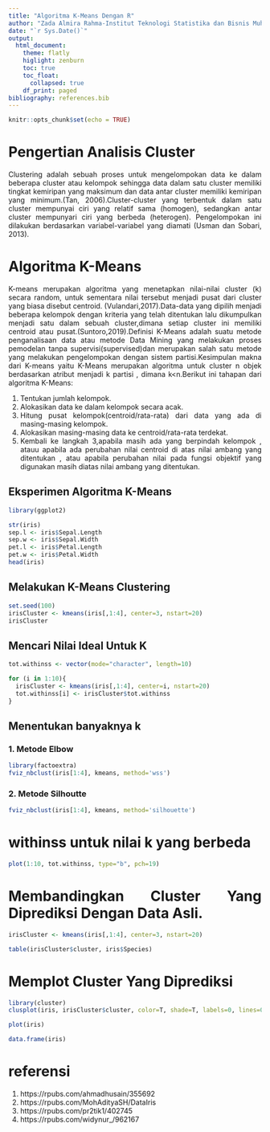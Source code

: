 ```yaml
---
title: "Algoritma K-Means Dengan R"
author: "Zada Almira Rahma-Institut Teknologi Statistika dan Bisnis Muhammadiyah"
date: "`r Sys.Date()`"
output: 
  html_document:
    theme: flatly
    higlight: zenburn
    toc: true
    toc_float:
      collapsed: true
    df_print: paged
bibliography: references.bib
---
```


```{=html}
<style>
body{
text-align: justify}
</style>
```
```r
knitr::opts_chunk$set(echo = TRUE)
```

# Pengertian Analisis Cluster
Clustering adalah sebuah proses untuk mengelompokan data ke dalam beberapa cluster atau kelompok sehingga data dalam satu cluster memiliki tingkat kemiripan yang maksimum dan data antar cluster memiliki kemiripan yang minimum.(Tan, 2006).Cluster-cluster yang terbentuk dalam
satu cluster mempunyai ciri yang relatif sama (homogen), sedangkan antar cluster
mempunyari ciri yang berbeda (heterogen). Pengelompokan ini dilakukan
berdasarkan variabel-variabel yang diamati (Usman dan Sobari, 2013).



# Algoritma K-Means

K-means merupakan algoritma yang menetapkan nilai-nilai cluster (k) secara random, untuk sementara nilai tersebut menjadi pusat dari cluster yang biasa disebut centroid. (Vulandari,2017).Data-data yang dipilih menjadi beberapa kelompok dengan kriteria yang telah ditentukan lalu dikumpulkan menjadi satu dalam sebuah cluster,dimana setiap cluster ini memiliki centroid atau pusat.(Suntoro,2019).Definisi K-Means adalah suatu metode penganalisaan data atau metode Data Mining yang melakukan proses pemodelan tanpa supervisi(supervised)dan merupakan salah satu metode yang melakukan pengelompokan dengan sistem partisi.Kesimpulan makna dari K-means yaitu K-Means merupakan algoritma untuk cluster n objek berdasarkan atribut menjadi k partisi , dimana k<n.Berikut ini tahapan dari algoritma K-Means:

1. Tentukan jumlah kelompok.
2. Alokasikan data ke dalam kelompok secara acak.
3. Hitung pusat kelompok(centroid/rata-rata) dari data      yang ada di masing-masing kelompok.
4. Alokasikan masing-masing data ke centroid/rata-rata      terdekat.
5. Kembali ke langkah 3,apabila masih ada yang berpindah kelompok , atauu apabila ada perubahan nilai centroid di atas nilai ambang yang ditentukan , atau apabila perubahan nilai pada fungsi objektif yang digunakan masih diatas nilai ambang yang ditentukan.

## Eksperimen Algoritma K-Means


```r
library(ggplot2)

str(iris)
sep.l <- iris$Sepal.Length
sep.w <- iris$Sepal.Width
pet.l <- iris$Petal.Length
pet.w <- iris$Petal.Width
head(iris)

```

## Melakukan K-Means Clustering

```r
set.seed(100)
irisCluster <- kmeans(iris[,1:4], center=3, nstart=20)
irisCluster
```

## Mencari Nilai Ideal Untuk K

```r
tot.withinss <- vector(mode="character", length=10)

for (i in 1:10){
  irisCluster <- kmeans(iris[,1:4], center=i, nstart=20)
  tot.withinss[i] <- irisCluster$tot.withinss
}
```



## Menentukan banyaknya k


### 1. Metode Elbow
```r
library(factoextra)
fviz_nbclust(iris[1:4], kmeans, method='wss')
```


### 2. Metode Silhoutte

```r
fviz_nbclust(iris[1:4], kmeans, method='silhouette')
```

# withinss untuk nilai k yang berbeda

```r
plot(1:10, tot.withinss, type="b", pch=19)
```

# Membandingkan Cluster Yang Diprediksi Dengan Data Asli.

```r
irisCluster <- kmeans(iris[,1:4], center=3, nstart=20)
```
```r
table(irisCluster$cluster, iris$Species)
```

# Memplot Cluster Yang Diprediksi

```r
library(cluster)
clusplot(iris, irisCluster$cluster, color=T, shade=T, labels=0, lines=0)
```


```r
plot(iris)
```
```r
data.frame(iris)
```



# referensi


1. https://rpubs.com/ahmadhusain/355692
2. https://rpubs.com/MohAdityaSH/DataIris
3. https://rpubs.com/pr2tik1/402745
4. https://rpubs.com/widynur_/962167
